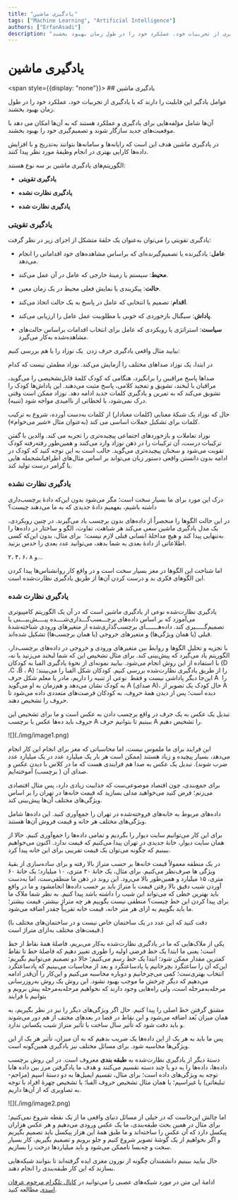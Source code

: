 ```yaml
---
title: "یادگیری ماشین"
tags: ["Machine Learning", "Artificial Intelligence"]
authors: ["ErfanAsadi"]
description: "عوامل یادگیر این قابلیت را دارند که با یادگیری از تجربیات خود، عملکرد خود را در طول زمان بهبود بخشند."
---
```



#  یادگیری ماشین

<span style={{display: "none"}}>
    ## یادگیری ماشین
    </span>

عوامل یادگیر این قابلیت را دارند که با یادگیری از تجربیات خود، عملکرد خود را در طول زمان بهبود بخشند.

آن‌ها شامل مؤلفه‌هایی برای یادگیری و عملکرد هستند که به آن‌ها امکان می دهد با موقعیت‌های جدید سازگار شوند و تصمیم‌گیری خود را بهبود بخشند.

در یادگیری ماشین هدف این است که رایانه‌ها و سامانه‌ها بتوانند به‌تدریج و با افزایش داده‌ها کارایی بهتری در انجام وظیفۀ مورد نظر پیدا کنند.

الگوریتم‌های یادگیری ماشین بر سه نوع هستند:
- <Tooltip tip="Reinforcement Learning"><span>**یادگیری تقویتی**</span></Tooltip>

- <Tooltip tip="Unsupervised Learning"><span>**یادگیری نظارت نشده**</span></Tooltip>

- <Tooltip tip="Supervised Learning"><span>**یادگیری نظارت شده**</span></Tooltip>

### یادگیری تقویتی
یادگیری تقویتی را می‌توان به‌عنوان یک حلقهٔ متشکل از اجزای زیر در نظر گرفت:

- <Tooltip tip="Agent"><span>**عامل**</span></Tooltip>: یادگیرنده یا تصمیم‌گیرنده‌ای که براساس مشاهده‌های خود اقداماتی را انجام می‌دهد.

- <Tooltip tip="Environment"><span>**محیط**</span></Tooltip>: سیستم یا زمینۀ خارجی که عامل در آن عمل می‌کند.

- <Tooltip tip="State"><span>**حالت**</span></Tooltip>: پیکربندی یا نمایش فعلی محیط در یک زمان معین.

- <Tooltip tip="Action"><span>**اقدام**</span></Tooltip>: تصمیم یا انتخابی که عامل در پاسخ به یک حالت اتخاذ می‌کند.

- <Tooltip tip="Reward"><span>**پاداش**</span></Tooltip>: سیگنال بازخوردی که خوبی یا مطلوبیت عمل عامل را ارزیابی می‌کند.

- <Tooltip tip="Policy"><span>**سیاست**</span></Tooltip>: استراتژی یا رویکردی که عامل برای انتخاب اقدامات براساس حالت‌های مشاهده‌شده به‌کار می‌گیرد.

بیایید مثال واقعی یادگیری حرف زدن  یک نوزاد را با هم بررسی کنیم:

در ابتدا، یک نوزاد صداهای مختلف را آزمایش می‌کند. نوزاد مطمئن نیست که کدام

صداها پاسخ مراقبین را برانگیزد، هنگامی که کودک کلمهٔ قابل‌تشخیصی را می‌گوید، مراقبان با لبخند، تشویق و تمجید کلامی، پاسخ مثبت می‌دهند. این پاداش‌ها کودک را تشویق می‌کند که به تمرین و یادگیری کلمات جدید ادامه دهد. نوزاد ممکن است وقتی درک نمی‌شود، با لحظاتی از ناامیدی مواجه شود (تنبیه).

حال که نوزاد یک شبکهٔ معنایی (کلمات معنادار) از کلمات به‌دست آورده، شروع به ترکیب کلمات برای تشکیل جملات اساسی می کند (به‌عنوان مثال «شیر می‌خوام»).

نوزاد تعاملات و بازخوردهای اجتماعی پیچیده‌تری را تجربه می کند. والدین با گفتن ترکیبات درست، آن ترکیبات را در ذهن نوزاد وارد می‌کنند و همین‌طور رفته‌رفته کودک تقویت می‌شود و سخنان پیچیده‌تری می‌گوید. جالب است به این توجه کنید که کودک در ادامه بدون دانستن واقعی دستور زبان می‌تواند بر اساس مثال‌های اطرافیانشجمله هایی با گرامر درست تولید کند.

###  یادگیری نظارت نشده
درک این مورد برای ما بسیار سخت است؛ مگر می‌شود بدون این‌که دادۀ برچسب‌داری داشته باشیم، بفهمیم دادۀ جدیدی که به ما می‌دهند چیست؟

در این حالت الگوها را منحصراً از داده‌های بدون برچسب یاد می‌گیرند. در چنین رویکردی، یک مدل یادگیری ماشین سعی می‌کند هر شباهت، تفاوت، الگو و ساختار در داده‌ها را به‌تنهایی پیدا کند و هیچ مداخلۀ انسانی قبلی لازم نیست؛  برای مثال، بدون این‌که کسی اطلاعاتی از دادۀ بعدی به شما بدهد، می‌توانید عدد بعدی را حدس بزنید.

۲، ۴، ۶، ۸ و...

اما شناخت این الگوها در مغز بسیار سخت است و در واقع کار روانشناس‌ها پیدا کردن این الگوهای فکری بد و درست کردن آن‌ها از طریق یادگیری نظارت‌شده است.

### یادگیری نظارت شده

یادگیری نظارت‌شده نوعی از یادگیری ماشین است که در آن یک الگوریتم کامپیوتری می‌آموزد که بر اساس داده‌های برچـــسب‌گـــذاری‌شــــده پیــــش‌بیـــنی یا تصمیم‌گـــــیری کند. داده‌هـــــــای برچسب‌گذاری‌شده از متغیرهای ورودی شناخته‌شدۀ قبلی (یا همان ویژگی‌‌ها) و متغیرهای خروجی (یا همان برچسب‌ها) تشکیل شده‌اند.

با تجزیه و تحلیل الگوها و روابط بین متغیرهای ورودی و خروجی در داده‌های برچسب‌دار، الگوریتم یاد می‌گیرد که پیش‌بینی کند. برای مثال تشخیص این که شما لبخند می‌زنید یا نه، با استفاده از این روش انجام می‌شود. بیایید نمونه‌ای از نحوۀ یادگیری الفبا به کودکان (D ،C ،B ، A) را از طریق
یادگیری نظارت‌شده بررسی کنیم. کودکان شکل الفبا را می‌بینند؛ این‌جا دیگر پاداشی نیست و فقط  نوعی از تنبیه را داریم، مادر یا معلم شکل حرف A  را به کودک نشان می‌دهد و هم‌زمان به او می‌گوید A (صدای A)، حال کودک یک تصویر از A دیده است؛ پس از دیدن همۀ حروف، به کودکان فرصت‌های متعددی داده می‌شود تا حروف را  تشخیص دهند.

تبدیل یک عکس به یک حرف در واقع برچسب دادن به عکس است و ما برای تشخیص این حروف باید ده‌ها عکس با برچسب A ببینیم تا بتوانیم حرف A را تشخیص دهیم.

<div style={{textAlign: 'center'}}>
    ![](./img/image1.png)
</div>

این فرایند برای ما ملموس نیست، اما محاسباتی که مغز برای انجام این کار انجام می‌دهد، بسیار پیچیده و زیاد هستند (ممکن است هر بار یک میلیارد عدد در یک میلیارد عدد ضرب شوند). تبدیل یک عکس به صدا هم فرایندی هست که ما در کلاس با دیدن عکس و صدای آن ( برچسب) آموخته‌ایم.

برای جمع‌بندی، چون اقتصاد موضوعی‌ست که جذابیت زیادی دارد، پس مثال اقتصادی می‌زنم؛ فرض کنید می‌خواهید مدلی بسازید که قیمت خانه‌ها در تهران را بر اساس ویژگی‌های مختلف آن‌ها پیش‌بینی کند. 

داده‌های مربوط به خانه‌های فروخته‌شده در تهران را جمع‌آوری کنید. این داده‌ها شامل ویژگی‌های مختلف هر خانه و قیمت فروش آن‌ها هستند.

برای این کار می‌توانیم سایت دیوار را بگردیم و تمامی داده‌ها را جمع‌آوری کنیم. حالا از همان سایت دیوار، خانهٔ جدیدی در تهران پیدا می‌کنیم که قیمت ندارد. اکنون می‌خواهیم ببینیم که چگونه می‌توان یک قیمت تقریبی برای این خانه پیدا کرد.

در یک منطقه معمولاً قیمت خانه‌ها بر حسب متراژ بالا رفته و برای ساده‌سازی از بقیهٔ ویژگی ها صرف‌نظر می‌کنیم. برای مثال، یک خانۀ ۴۰ متری، ۱۰ میلیارد؛ یک خانهٔ ۶۰ متری، ۱۵ میلیارد و همین‌طور بالا می‌رود. این روند در ذهن ما منطقی‌ست، اما به‌دست آوردن شیب دقیق بالا رفتن قیمت با متراژ باید بر حسب داده‌ها انجامشود و ما در واقع باید بهترین خطی که می‌تواند این شیب را داشته باشد پیدا ‌کنیم. به نظر شما ملاک ما برای پیدا کردن این خط چیست؟ منطقی نیست بگوییم هر چه متراژ بیشتر، قیمت بیشتر؛ ما باید بگوییم به ازای هر متر خانه، قیمت خانه تقریباً چقدر اضافه می‌شود.

(دقت کنید که این عدد در یک ساختمان خاص نیست و در ساختمان‌های مختلف با قیمت‌های مختلف به‌ازای متراژ است.)

یکی از ملاک‌هایی که ما در یادگیری نظارت‌شده به‌کار می‌بریم، فاصلهٔ همۀ نقاط از خط است؛ یعنی ما ابتدا یک خط فرضی اولیه  را طوری تغییر دهیم که فاصلۀ خط تا نقاط کمترین مقدار ممکن شود؛ ابتدا یک خط رسم می‌کنیم؛ حالا دو تصمیم می‌توانیم بگیریم؛ این‌که آن را ساعتگرد بچرخانیم یا پاد‌ساعتگرد و بعد از محاسبات می‌بینیم که پادساعتگرد انتخاب بهتری‌ست؛ کمی می‌چرخانیم و دوباره محاسبه می‌کنیم و این‌کار را آن‌قدر ادامه می‌دهیم که دیگر چرخش ما موجب بهبود نشود. این روش یک روش به‌روز‌رسانی مرحله‌به‌مرحله است، ولی راه‌هایی وجود دارند که نخواهیم مرحله‌به‌مرحله پیش برویم و بتوانیم با فرایند

مشتق گرفتن خط اصلی را پیدا کنیم.
حال اگر ویژگی‌های دیگر را نیز در نظر بگیریم، به همان میزان بُعد اضافه می‌شود و این نقاط در فضا در بعدهای مختف از هم دور می‌شوند و باید دقت شود که تأثیر سال ساخت با تأثیر متراژ شیب یکسانی ندارد.


پس ما باید به هر یک از این داده‌ها یک ضریب بدهیم که به آن میزان، تأثیر هر یک از این ویژگی‌ها محاسبه شود. برای مسائل مختلف نیز یادگیری همین‌گونه است.

دستۀ دیگر از یادگیری نظارت‌شده به <Tooltip tip="Classification"><span>**طبقه بندی**</span></Tooltip> معروف است. در این روش برچسب داده‌ها، داده‌ها را به دو یا چند دسته تقسیم می‌کنند و هدف ما یادگرفتن مرز بین داده هابا توجه به ویژگی‌های داده است؛ برای مثال، تقسیم ایمیل‌ها به دو دستۀ اسپم (مزاحم-تبلیغاتی) یا غیراسپم؛ یا  همان مثال تشخیص حروف الفبا؛ یا تشخیص چهرۀ افراد با توجه به تصاویری که از آن‌ها داریم.

<div style={{textAlign: 'center'}}>
    ![](./img/image2.png)
</div>

اما چالش این‌جاست که در خیلی از مسائل دنیای واقعی ما از یک نقطه شروع نمی‌کنیم؛ برای مثال در همین بحث طبقه‌بندی، ما یک عکس ورودی می‌دهیم و هر عکس هزاران پیکسل دارد که آن عکس را ساخته‌اند و ما طبق همۀ این هزار پیکسل باید تصمیم بگیریم و اگر بخواهیم از یک گوشۀ تصویر شروع کنیم و جلو برویم و تصمیم بگیریم، کار بسیار سخت و چه‌بسا ناممکن می‌شود و باید میلیارد‌ها درخت را بسازیم.

حال بیایید ببینیم دانشمندان چگونه از نورون مغزی ایده گرفته‌اند تا بتوانند شبکه‌هایی بسازند که این کار طبقه‌بندی را انجام دهند.

ادامۀ این متن در مورد شبکه‌های عصبی را می‌توانید در
[کانال تلگرام مرحوم عرفان اسدی](https://t.me/computationalpsychology)
مطالعه کنید.


